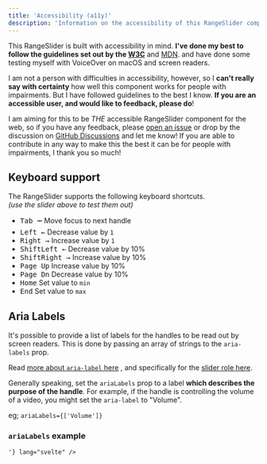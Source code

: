 ```yaml
---
title: 'Accessibility (a11y)'
description: 'Information on the accessibility of this RangeSlider component'
---
```



This RangeSlider is built with accessibility in mind. **I've done my best to follow the guidelines
set out by the [**W3C**](https://www.w3.org/WAI/ARIA/apg/patterns/slider-multithumb/)** and [MDN](https://developer.mozilla.org/en-US/docs/Web/Accessibility/ARIA/Roles/Slider_role). 
and have done some testing myself with VoiceOver on macOS and screen readers.

<Info>I am not a person with difficulties in accessibility, however, so I **can't really say with certainty** how well this
component works for people with impairments. But I have followed guidelines to the best I know. 
**If you are an accessible user, and would like to feedback, please do**!</Info>

I am aiming for this to be _THE_ accessible RangeSlider
component for the web, so if you have any feedback, please [open an issue](https://github.com/simeydotme/svelte-range-slider-pips/issues) or drop by the discussion
on [GitHub Discussions](https://github.com/simeydotme/svelte-range-slider-pips/discussions) and let me know! If you are able to contribute in any way to make this the
best it can be for people with impairments, I thank you so much!

## Keyboard support



<Demo name="Keyboard Support Tester" client:visible>
  <RangeSlider id="a11y-slider" values={[-10,10]} range min={-20} max={20} pips all="label" pipstep={5} client:visible />
</Demo>

The RangeSlider supports the following keyboard shortcuts.  
_(use the slider above to test them out)_

- <kbd title="Tab key">Tab ⭲</kbd> Move focus to next handle
- <kbd title="Left arrow">Left ←</kbd> Decrease value by `1`
- <kbd title="Right arrow">Right →</kbd> Increase value by `1`
- <kbd title="Shift">Shift</kbd><kbd title="Left arrow">Left ←</kbd> Decrease value by 10%
- <kbd title="Shift">Shift</kbd><kbd title="Right arrow">Right →</kbd> Increase value by 10%
- <kbd title="Page Up">Page Up</kbd> Increase value by 10%
- <kbd title="Page Down">Page Dn</kbd> Decrease value by 10%
- <kbd title="Home">Home</kbd> Set value to `min`
- <kbd title="End">End</kbd> Set value to `max`


## Aria Labels

It's possible to provide a list of labels for the handles to be read out by screen readers.
This is done by passing an array of strings to the `aria-labels` prop.

Read [more about `aria-label` here](https://developer.mozilla.org/en-US/docs/Web/Accessibility/ARIA/Attributes/aria-label) , and
specifically for the [slider role here](https://www.w3.org/WAI/ARIA/apg/patterns/slider-multithumb/examples/slider-multithumb/#rps_label).

Generally speaking, set the `ariaLabels` prop to a label **which describes the purpose of the handle**. For example, if the handle
is controlling the volume of a video, you might set the `aria-label` to "Volume".

eg; `ariaLabels={['Volume']}`
### `ariaLabels` example

<Demo name="Aria Label Example" client:visible>
  <RangeSlider ariaLabels={['Volume']} client:visible />
  <Code slot="svelte" code={'<RangeSlider ariaLabels={["Volume"]} />'} lang="svelte" />
</Demo>

